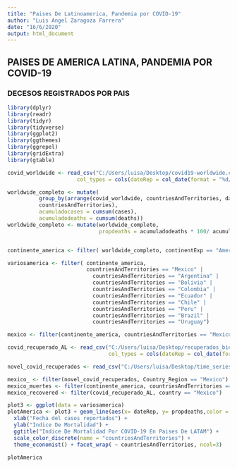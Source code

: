 ---
title: "Paises De Latinoamerica, Pandemia por COVID-19"
author: "Luis Angel Zaragoza Farrera"
date: "16/6/2020"
output: html_document
---

## PAISES DE AMERICA LATINA, PANDEMIA POR COVID-19
### DECESOS REGISTRADOS POR PAIS


```{r include=FALSE}
library(dplyr)
library(readr)
library(tidyr)
library(tidyverse)
library(ggplot2)
library(ggthemes)
library(ggrepel)
library(gridExtra)
library(gtable)

covid_worldwide <- read_csv("C:/Users/luisa/Desktop/covid19-worldwide.csv",
                      col_types = cols(dateRep = col_date(format = "%d/%m/%Y")))

worldwide_completo <- mutate(
          group_by(arrange(covid_worldwide, countriesAndTerritories, dateRep),
          countriesAndTerritories), 
          acumuladocases = cumsum(cases), 
          acumuladodeaths = cumsum(deaths))
worldwide_completo <- mutate(worldwide_completo, 
                             propdeaths = acumuladodeaths * 100/ acumuladocases)


continente_america <- filter( worldwide_completo, continentExp == "America")

variosamerica <- filter( continente_america, 
                         countriesAndTerritories == "Mexico" | 
                           countriesAndTerritories == "Argentina" | 
                           countriesAndTerritories == "Bolivia" | 
                           countriesAndTerritories == "Colombia" | 
                           countriesAndTerritories == "Ecuador" |
                           countriesAndTerritories == "Chile" |
                           countriesAndTerritories == "Peru" |
                           countriesAndTerritories == "Brazil" |
                           countriesAndTerritories == "Uruguay")

mexico <- filter(continente_america, countriesAndTerritories == "Mexico")

covid_recuperado_AL <- read_csv("C:/Users/luisa/Desktop/recuperados_bienChido.csv",
                                col_types = cols(dateRep = col_date(format = "%d/%m/%Y")))

novel_covid_recuperados <- read_csv("C:/Users/luisa/Desktop/time_series_covid19_recovered_global.csv")

mexico_ <- filter(novel_covid_recuperados, Country_Region == "Mexico")
mexico_muertes <- filter(continente_america, countriesAndTerritories == "Mexico")
mexico_recovered <- filter(covid_recuperado_AL, country == "Mexico")

plot3 <- ggplot(data = variosamerica)
plotAmerica <- plot3 + geom_line(aes(x= dateRep, y= propdeaths,color = countriesAndTerritories ),size = 1) +
  xlab("Fecha del casos reportados") +
  ylab("Indice De Mortalidad") +
  ggtitle("Indice De Mortalidad Por COVID-19 En Paises De LATAM") +
  scale_color_discrete(name = "countriesAndTerritories") +
  theme_economist() + facet_wrap( ~ countriesAndTerritories, ncol=3)

```

```{r echo=TRUE}

plotAmerica

```
